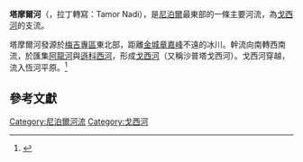 '''塔摩爾河'''（{{lang-ne|तमोर नदी}}，拉丁轉寫：Tamor Nadi），是[[尼泊爾|尼泊爾]]最東部的一條主要河流，為[[戈西河|戈西河]]的支流。

塔摩爾河發源於[[梅吉專區|梅吉專區]]{{link-en|塔普勒瓊縣|Taplejung District}}東北部，距離[[金城章嘉峰|金城章嘉峰]]不遠的冰川。幹流向南轉西南流，於{{link-en|翠文尼|Triveni, Nepal}}匯集[[阿龍河|阿龍河]]與[[遜科西河|遜科西河]]，形成[[戈西河|戈西河]]（又稱沙普塔戈西河）。戈西河穿越{{link-en|瑪哈巴拉特山脈|Lower Himalayan Range}}，流入恆河平原。<ref>{{cite web | url = http://www.visitnepal.com/rafting/rivers_ratings.php#Sun | title = a complete guide to Nepal’s rivers | work = Sun Koshi river trip | first =  | last =  | publisher = . | accessdate = 2010-05-14 | archive-date = 2013-03-11 | archive-url = https://www.webcitation.org/6F21uuzNM?url=http://www.visitnepal.com/rafting/rivers_ratings.php#Sun | dead-url = no }}</ref>

==參考文獻==
{{reflist}}

{{Hydrography of Nepal}}
{{Kosi basin}}

[[Category:尼泊爾河流|Category:尼泊爾河流]]
[[Category:戈西河|Category:戈西河]]